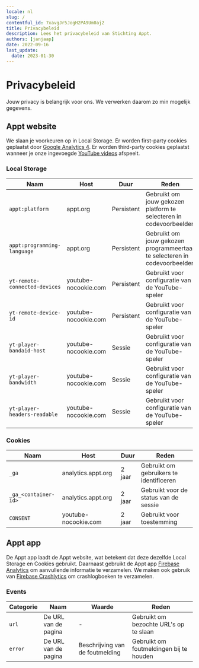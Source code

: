 ```yaml
---
locale: nl
slug: /
contentful_id: 7xavgJr5JogH2PA9Um0aj2
title: Privacybeleid
description: Lees het privacybeleid van Stichting Appt.
authors: [janjaap]
date: 2022-09-16
last_update:
  date: 2023-01-30
---
```


# Privacybeleid

Jouw privacy is belangrijk voor ons. We verwerken daarom zo min mogelijk gegevens.

## Appt website

We slaan je voorkeuren op in Local Storage. Er worden first-party cookies geplaatst door [Google Analytics 4](https://support.google.com/analytics/answer/12017362?hl=en). Er worden third-party cookies geplaatst wanneer je onze ingevoegde [YouTube videos](https://policies.google.com/technologies/cookies?hl=en) afspeelt.

### Local Storage

| Naam | Host | Duur | Reden |
| --- | --- | --- | --- |
| `appt:platform` | appt.org | Persistent | Gebruikt om jouw gekozen platform te selecteren in codevoorbeelden |
| `appt:programming-language` | appt.org | Persistent | Gebruikt om jouw gekozen programmeertaal te selecteren in codevoorbeelden |
| `yt-remote-connected-devices` | youtube-nocookie.com | Persistent | Gebruikt voor configuratie van de YouTube-speler |
| `yt-remote-device-id` | youtube-nocookie.com | Persistent | Gebruikt voor configuratie van de YouTube-speler |
| `yt-player-bandaid-host` | youtube-nocookie.com | Sessie | Gebruikt voor configuratie van de YouTube-speler |
| `yt-player-bandwidth` | youtube-nocookie.com | Sessie | Gebruikt voor configuratie van de YouTube-speler |
| `yt-player-headers-readable` | youtube-nocookie.com | Sessie | Gebruikt voor configuratie van de YouTube-speler |

### Cookies

| Naam | Host | Duur | Reden |
| --- | --- | --- | --- |
| `_ga` | analytics.appt.org | 2 jaar | Gebruikt om gebruikers te identificeren |
| `_ga_<container-id>` | analytics.appt.org | 2 jaar | Gebruikt voor de status van de sessie |
| `CONSENT` | youtube-nocookie.com | 2 jaar | Gebruikt voor toestemming |

## Appt app

De Appt app laadt de Appt website, wat betekent dat deze dezelfde Local Storage en Cookies gebruikt. Daarnaast gebruikt de Appt app [Firebase Analytics](https://firebase.google.com/docs/analytics) om aanvullende informatie te verzamelen. We maken ook gebruik van [Firebase Crashlytics](https://firebase.google.com/docs/crashlytics) om crashlogboeken te verzamelen.

### Events

| Categorie | Naam | Waarde | Reden |
| --- | --- | --- | --- |
| `url` | De URL van de pagina | - | Gebruikt om bezochte URL's op te slaan |
| `error` | De URL van de pagina | Beschrijving van de foutmelding | Gebruikt om foutmeldingen bij te houden |
